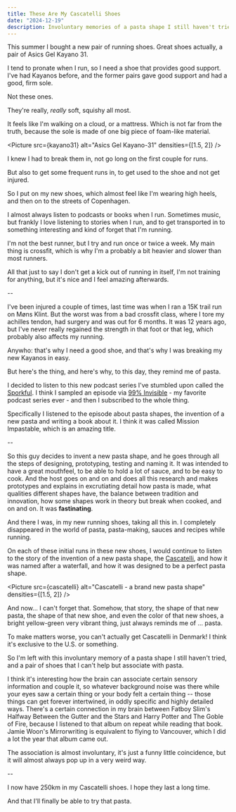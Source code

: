 ```yaml
---
title: These Are My Cascatelli Shoes
date: "2024-12-19"
description: Involuntary memories of a pasta shape I still haven't tried
---
```


This summer I bought a new pair of running shoes. Great shoes actually, a pair of Asics Gel Kayano 31.

I tend to pronate when I run, so I need a shoe that provides good support. I've had Kayanos before, and the former pairs gave good support and had a good, firm sole. 

Not these ones. 

They're really, _really_ soft, squishy all most. 

It feels like I'm walking on a cloud, or a mattress. Which is not far from the truth, because the sole is made of one big piece of foam-like material.

<Picture src={kayano31} alt="Asics Gel Kayano-31" densities={[1.5, 2]} />

I knew I had to break them in, not go long on the first couple for runs.

But also to get some frequent runs in, to get used to the shoe and not get injured.

So I put on my new shoes, which almost feel like I'm wearing high heels, and then on to the streets of Copenhagen. 

I almost always listen to podcasts or books when I run. Sometimes music, but frankly I love listening to stories when I run, and to get transported in to something interesting and kind of forget that I'm running. 

I'm not the best runner, but I try and run once or twice a week. My main thing is crossfit, which is why I'm a probably a bit heavier and slower than most runners. 

All that just to say I don't get a kick out of running in itself, I'm not training for anything, but it's nice and I feel amazing afterwards. 

--

I've been injured a couple of times, last time was when I ran a 15K trail run on Møns Klint. But the worst was from a bad crossfit class, where I tore my achilles tendon, had surgery and was out for 6 months. It was 12 years ago, but I've never really regained the strength in that foot or that leg, which probably also affects my running. 

Anywho: that's why I need a good shoe, and that's why I was breaking my new Kayanos in easy. 

But here's the thing, and here's why, to this day, they remind me of pasta.

I decided to listen to this new podcast series I've stumbled upon called the [Sporkful](https://www.sporkful.com/). I think I sampled an episode via [99% Invisible](https://99percentinvisible.org/) - my favorite podcast series ever - and then I subscribed to the whole thing. 

Specifically I listened to the episode about pasta shapes, the invention of a new pasta and writing a book about it. I think it was called Mission Impastable, which is an amazing title.

--

So this guy decides to invent a new pasta shape, and he goes through all the steps of designing, prototyping, testing and naming it. It was intended to have a great mouthfeel, to be able to hold a lot of sauce, and to be easy to cook. And the host goes on and on and does all this research and makes prototypes and explains in excrutiating detail how pasta is made, what qualities different shapes have, the balance between tradition and innovation, how some shapes work in theory but break when cooked, and on and on. It was **fastinating**.

And there I was, in my new running shoes, taking all this in. I completely disappeared in the world of pasta, pasta-making, sauces and recipes while running. 

On each of these initial runs in these new shoes, I would continue to listen to the story of the invention of a new pasta shape, the [Cascatelli](https://en.wikipedia.org/wiki/Cascatelli), and how it was named after a waterfall, and how it was designed to be a perfect pasta shape.

<Picture src={cascatelli} alt="Cascatelli - a brand new pasta shape" densities={[1.5, 2]} />


And now... I can't forget that. Somehow, that story, the shape of that new pasta, the shape of that new shoe, and even the color of that new shoes, a bright yellow-green very vibrant thing, just always reminds me of ... pasta.

To make matters worse, you can't actually get Cascatelli in Denmark! I think it's exclusive to the U.S. or something.

So I'm left with this involuntary memory of a pasta shape I still haven't tried, and a pair of shoes that I can't help but associate with pasta.

I think it's interesting how the brain can associate certain sensory information and couple it, so whatever background noise was there while your eyes saw a certain thing or your body felt a certain thing -- those things can get forever intertwined, in oddly specific and highly detailed ways. There's a certain connection in my brain between Fatboy Slim's Halfway Between the Gutter and the Stars and Harry Potter and The Goble of Fire, because I listened to that album on repeat while reading that book. Jamie Woon's Mirrorwriting is equivalent to flying to Vancouver, which I did a lot the year that album came out.

The association is almost involuntary, it's just a funny little coincidence, but it will almost always pop up in a very weird way. 

--

I now have 250km in my Cascatelli shoes. I hope they last a long time.

And that I'll finally be able to try that pasta.
